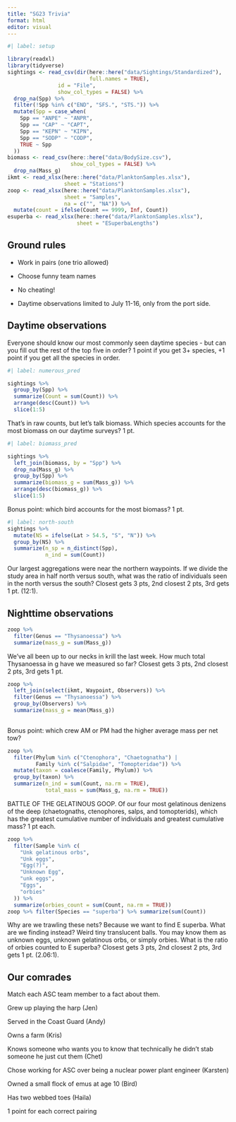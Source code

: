 ```yaml
---
title: "SG23 Trivia"
format: html
editor: visual
---
```


```r
#| label: setup

library(readxl)
library(tidyverse)
sightings <- read_csv(dir(here::here("data/Sightings/Standardized"), 
                          full.names = TRUE),
                id = "File",
                show_col_types = FALSE) %>%
  drop_na(Spp) %>% 
  filter(!Spp %in% c("END", "SFS.", "STS.")) %>% 
  mutate(Spp = case_when(
    Spp == "ANPE" ~ "ANPR",
    Spp == "CAP" ~ "CAPT",
    Spp == "KEPN" ~ "KIPN",
    Spp == "SODP" ~ "CODP",
    TRUE ~ Spp
  ))
biomass <- read_csv(here::here("data/BodySize.csv"),
                    show_col_types = FALSE) %>% 
  drop_na(Mass_g)
ikmt <- read_xlsx(here::here("data/PlanktonSamples.xlsx"),
                  sheet = "Stations")
zoop <- read_xlsx(here::here("data/PlanktonSamples.xlsx"),
                  sheet = "Samples",
                  na = c("", "NA")) %>% 
  mutate(count = ifelse(Count == 9999, Inf, Count))
esuperba <- read_xlsx(here::here("data/PlanktonSamples.xlsx"),
                      sheet = "ESuperbaLengths")
```

## Ground rules

-   Work in pairs (one trio allowed)

-   Choose funny team names

-   No cheating!

-   Daytime observations limited to July 11-16, only from the port side.

## Daytime observations

Everyone should know our most commonly seen daytime species - but can you fill out the rest of the top five in order? 1 point if you get 3+ species, +1 point if you get all the species in order.

```r
#| label: numerous_pred

sightings %>% 
  group_by(Spp) %>% 
  summarize(Count = sum(Count)) %>% 
  arrange(desc(Count)) %>% 
  slice(1:5)

```

That's in raw counts, but let's talk biomass. Which species accounts for the most biomass on our daytime surveys? 1 pt.

```r
#| label: biomass_pred

sightings %>% 
  left_join(biomass, by = "Spp") %>% 
  drop_na(Mass_g) %>% 
  group_by(Spp) %>% 
  summarize(biomass_g = sum(Mass_g)) %>% 
  arrange(desc(biomass_g)) %>% 
  slice(1:5)

```

Bonus point: which bird accounts for the most biomass? 1 pt.

```r
#| label: north-south
sightings %>% 
  mutate(NS = ifelse(Lat > 54.5, "S", "N")) %>% 
  group_by(NS) %>% 
  summarize(n_sp = n_distinct(Spp),
            n_ind = sum(Count))
```

Our largest aggregations were near the northern waypoints. If we divide the study area in half north versus south, what was the ratio of individuals seen in the north versus the south? Closest gets 3 pts, 2nd closest 2 pts, 3rd gets 1 pt. (12:1).

## Nighttime observations

```r

zoop %>% 
  filter(Genus == "Thysanoessa") %>% 
  summarize(mass_g = sum(Mass_g))
```

We've all been up to our necks in krill the last week. How much total Thysanoessa in g have we measured so far? Closest gets 3 pts, 2nd closest 2 pts, 3rd gets 1 pt.

```r

zoop %>% 
  left_join(select(ikmt, Waypoint, Observers)) %>% 
  filter(Genus == "Thysanoessa") %>% 
  group_by(Observers) %>% 
  summarize(mass_g = mean(Mass_g))
  
```

Bonus point: which crew AM or PM had the higher average mass per net tow?

```r

zoop %>% 
  filter(Phylum %in% c("Ctenophora", "Chaetognatha") |
         Family %in% c("Salpidae", "Tomopteridae")) %>% 
  mutate(taxon = coalesce(Family, Phylum)) %>% 
  group_by(taxon) %>% 
  summarize(n_ind = sum(Count, na.rm = TRUE),
            total_mass = sum(Mass_g, na.rm = TRUE))
```

BATTLE OF THE GELATINOUS GOOP. Of our four most gelatinous denizens of the deep (chaetognaths, ctenophores, salps, and tomopterids), which has the greatest cumulative number of individuals and greatest cumulative mass? 1 pt each.

```r

zoop %>% 
  filter(Sample %in% c(
    "Unk gelatinous orbs",
    "Unk eggs",
    "Egg(?)",
    "Unknown Egg",
    "unk eggs",
    "Eggs",
    "orbies"
  )) %>%
  summarize(orbies_count = sum(Count, na.rm = TRUE))
zoop %>% filter(Species == "superba") %>% summarize(sum(Count))
```

Why are we trawling these nets? Because we want to find E superba. What are we finding instead? Weird tiny translucent balls. You may know them as unknown eggs, unknown gelatinous orbs, or simply orbies. What is the ratio of orbies counted to E superba? Closest gets 3 pts, 2nd closest 2 pts, 3rd gets 1 pt. (2.06:1).

## Our comrades

Match each ASC team member to a fact about them.

Grew up playing the harp (Jen)

Served in the Coast Guard (Andy)

Owns a farm (Kris)

Knows someone who wants you to know that technically he didn't stab someone he just cut them (Chet)

Chose working for ASC over being a nuclear power plant engineer (Karsten)

Owned a small flock of emus at age 10 (Bird)

Has two webbed toes (Haila)

1 point for each correct pairing
